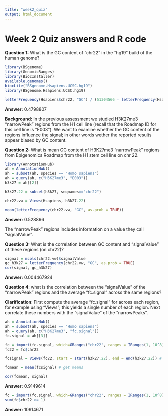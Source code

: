 ```yaml
---
title: "week2_quiz"
output: html_document
---
```


# Week 2 Quiz answers and R code

__Question 1:__ What is the GC content of “chr22” in the “hg19” build of the human genome?

```r
library(BSgenome)
library(GenomicRanges)
library(BiocInstaller)
available.genomes()
biocLite("BSgenome.Hsapiens.UCSC.hg19")
library(BSgenome.Hsapiens.UCSC.hg19)

letterFrequency(Hsapiens$chr22, "GC") / (51304566 - letterFrequency(Hsapiens$chr22, "N"))
```

__Answer:__ 0.4798807 


__Background:__ In the previous assessment we studied H3K27me3 “narrowPeak” regions from the H1 cell line (recall that the Roadmap ID for this cell line is “E003”). We want to examine whether the GC content of the regions influence the signal; in other words wether the reported results appear biased by GC content.

__Question 2:__ What is mean GC content of H3K27me3 “narrowPeak” regions from Epigenomics Roadmap from the H1 stem cell line on chr 22.

```r
library(AnnotationHub)
ah = AnnotationHub()
ah = subset(ah, species == "Homo sapiens")
ah = query(ah, c("H3K27me3", "E003"))
h3k27 = ah[[2]]

h3k27.22 = subset(h3k27, seqnames=="chr22")

chr22.vw = Views(Hsapiens, h3k27.22)

mean(letterFrequency(chr22.vw, "GC", as.prob = TRUE))
```
__Answer:__ 0.528866


The “narrowPeak” regions includes information on a value they call “signalValue”.

__Question 3:__ What is the correlation between GC content and “signalValue” of these regions (on chr22)?

```r
signal = mcols(chr22.vw)$signalValue
gc_h3k27 = letterFrequency(chr22.vw, "GC", as.prob = TRUE)
cor(signal, gc_h3k27)
```

__Answer:__ 0.004467924


__Question 4__: what is the correlation between the “signalValue” of the “narrowPeak” regions and the average “fc.signal” across the same regions?

__Clarification__: First compute the average “fc.signal” for across each region, for example using “Views”; this yields a single number of each region. Next correlate these numbers with the “signalValue” of the “narrowPeaks”.

```r
ah = AnnotationHub()
ah = subset(ah, species == "Homo sapiens")
ah = query(ah, c("H3K27me3", "fc.signal"))
fc.signal = ah[[3]]

fc = import(fc.signal, which=GRanges("chr22", ranges = IRanges(1, 10^8)), as="Rle")
fc22 = fc$chr22

fcsignal = Views(fc22, start = start(h3k27.22), end = end(h3k27.22)) # get fc signals for m3k27 peaks

fcmean = mean(fcsignal) # get means

cor(fcmean, signal)
```

__Answer:__ 0.9149614


```r
fc = import(fc.signal, which=GRanges("chr22", ranges = IRanges(1, 10^8)))
sum(fc$chr22 >= 1)
```

__Answer:__ 10914671
